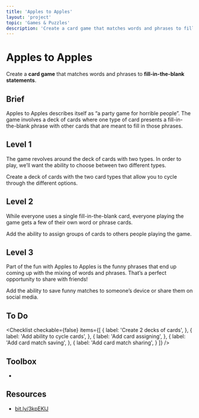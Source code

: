 ```yaml
---
title: 'Apples to Apples'
layout: 'project'
topic: 'Games & Puzzles'
description: 'Create a card game that matches words and phrases to fill-in-the-blank statements.'
---
```



<ProjectHeader>

# Apples to Apples

Create a <strong className="color-blue">card game</strong> that matches words and phrases to <strong className="color-purple">fill-in-the-blank statements</strong>.

</ProjectHeader>

<ProjectContent>

## Brief

Apples to Apples describes itself as “a party game for horrible people”. The game involves a deck of cards where one type of card presents a fill-in-the-blank phrase with other cards that are meant to fill in those phrases.

## Level 1

The game revolves around the deck of cards with two types. In order to play, we’ll want the ability to choose between two different types.

Create a deck of cards with the two card types that allow you to cycle through the different options.

<LoginRequired>

## Level 2

While everyone uses a single fill-in-the-blank card, everyone playing the game gets a few of their own word or phrase cards.

Add the ability to assign groups of cards to others people playing the game.

## Level 3

Part of the fun with Apples to Apples is the funny phrases that end up coming up with the mixing of words and phrases. That’s a perfect opportunity to share with friends!

Add the ability to save funny matches to someone’s device or share them on social media.

</LoginRequired>

</ProjectContent>

<ProjectSidebar>

## To Do

<Checklist checkable={false} items={[
  {
    label: 'Create 2 decks of cards',
  },
  {
    label: 'Add ability to cycle cards',
  },
  {
    label: 'Add card assigning',
  },
  {
    label: 'Add card match saving',
  },
  {
    label: 'Add card match sharing',
  }
]} />

## Toolbox

-

## Resources
- [bit.ly/3kpEKlJ](https://bit.ly/3kpEKlJ)

</ProjectSidebar>